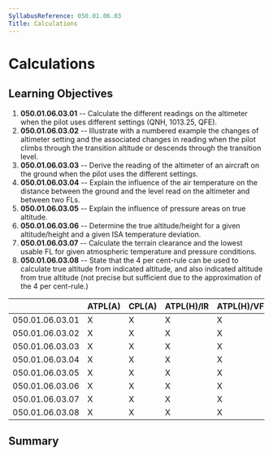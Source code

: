 ```yaml
---
SyllabusReference: 050.01.06.03
Title: Calculations
---
```


# Calculations

## Learning Objectives

1.  **050.01.06.03.01** -- Calculate the different readings on the altimeter
    when the pilot uses different settings (QNH, 1013.25, QFE).
2.  **050.01.06.03.02** -- Illustrate with a numbered example the changes of
    altimeter setting and the associated changes in reading when the pilot
    climbs through the transition altitude or descends through the transition
    level.
3.  **050.01.06.03.03** -- Derive the reading of the altimeter of an aircraft on
    the ground when the pilot uses the different settings.
4.  **050.01.06.03.04** -- Explain the influence of the air temperature on the
    distance between the ground and the level read on the altimeter and between
    two FLs.
5.  **050.01.06.03.05** -- Explain the influence of pressure areas on true
    altitude.
6.  **050.01.06.03.06** -- Determine the true altitude/height for a given
    altitude/height and a given ISA temperature deviation.
7.  **050.01.06.03.07** -- Calculate the terrain clearance and the lowest usable
    FL for given atmospheric temperature and pressure conditions.
8.  **050.01.06.03.08** -- State that the 4 per cent-rule can be used to
    calculate true altitude from indicated altitude, and also indicated altitude
    from true altitude (not precise but sufficient due to the approximation of
    the 4 per cent-rule.)

|                 | ATPL(A) | CPL(A) | ATPL(H)/IR | ATPL(H)/VFR | CPL(H) | IR  | CBIR(A) |
| --------------- | ------- | ------ | ---------- | ----------- | ------ | --- | ------- |
| 050.01.06.03.01 | X       | X      | X          | X           | X      | X   | X       |
| 050.01.06.03.02 | X       | X      | X          | X           | X      | X   | X       |
| 050.01.06.03.03 | X       | X      | X          | X           | X      | X   | X       |
| 050.01.06.03.04 | X       | X      | X          | X           | X      | X   | X       |
| 050.01.06.03.05 | X       | X      | X          | X           | X      | X   | X       |
| 050.01.06.03.06 | X       | X      | X          | X           | X      | X   | X       |
| 050.01.06.03.07 | X       | X      | X          | X           | X      | X   | X       |
| 050.01.06.03.08 | X       | X      | X          | X           | X      | X   | X       |

## Summary
